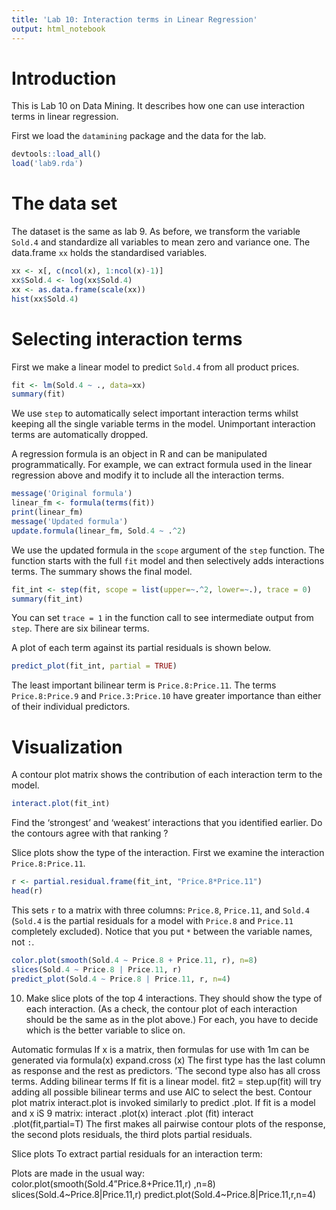 ```yaml
---
title: 'Lab 10: Interaction terms in Linear Regression'
output: html_notebook
---
```


# Introduction

This is Lab 10 on Data Mining. It describes how one can use interaction terms in linear regression.

First we load the `datamining` package and the data for the lab.
```r
devtools::load_all()
load('lab9.rda')
```

# The data set

The dataset is the same as lab 9. As before, we transform the variable `Sold.4` and standardize all variables to mean zero and variance one. The
data.frame `xx` holds the standardised variables.

```r
xx <- x[, c(ncol(x), 1:ncol(x)-1)]
xx$Sold.4 <- log(xx$Sold.4)
xx <- as.data.frame(scale(xx))
hist(xx$Sold.4)
```

# Selecting interaction terms
First we make a linear model to predict `Sold.4` from all
product prices.

```r
fit <- lm(Sold.4 ~ ., data=xx)
summary(fit)
```
We use `step` to automatically select important interaction terms whilst keeping
all the single variable terms in the model. Unimportant interaction terms are
automatically dropped.

A regression formula is an object in R and can be manipulated programmatically.
For example, we can extract formula used in the linear regression above and
modify it to include all the interaction terms.

```r
message('Original formula')
linear_fm <- formula(terms(fit))
print(linear_fm)
message('Updated formula')
update.formula(linear_fm, Sold.4 ~ .^2)
```

We use the updated formula in the `scope` argument of the `step` function. The
function starts with the full `fit` model and then selectively adds
interactions terms. The summary shows the final model.

```r
fit_int <- step(fit, scope = list(upper=~.^2, lower=~.), trace = 0)
summary(fit_int)
```

You can set `trace = 1` in the function call to see intermediate output from
`step`. There are six bilinear terms.

A plot of each term against its partial residuals is shown below.

```r
predict_plot(fit_int, partial = TRUE)
```
The least important bilinear term is `Price.8:Price.11`. The terms
`Price.8:Price.9` and `Price.3:Price.10` have greater importance than either of
their individual predictors.

# Visualization

A contour plot matrix shows the contribution of each interaction term to the model.

```r
interact.plot(fit_int)
```
Find the ‘strongest’ and ‘weakest’ interactions that you identified earlier. Do
the contours agree with that ranking ?

Slice plots show the type of the interaction. First we examine the interaction `Price.8:Price.11`.

```r
r <- partial.residual.frame(fit_int, "Price.8*Price.11")
head(r)
```

This sets `r` to a matrix with three columns: `Price.8`, `Price.11`, and
`Sold.4` (`Sold.4` is the partial residuals for a model with `Price.8` and
`Price.11` completely excluded). Notice that you put `*` between the variable
names, not `:`.

```r
color.plot(smooth(Sold.4 ~ Price.8 + Price.11, r), n=8)
slices(Sold.4 ~ Price.8 | Price.11, r)
predict_plot(Sold.4 ~ Price.8 | Price.11, r, n=4)
```

10. Make slice plots of the top 4 interactions. They should show the type of each interaction. (As a
check, the contour plot of each interaction should be the same as in the plot above.) For each,
you have to decide which is the better variable to slice on.

Automatic formulas If x is a matrix, then formulas for use with 1m can be generated via
formula(x)
expand.cross (x)
The first type has the last column as response and the rest as predictors. ‘The second type also has
all cross terms.
Adding bilinear terms If fit is a linear model.
fit2 = step.up(fit)
will try adding all possible bilinear terms and use AIC to select the best.
Contour plot matrix interact.plot is invoked similarly to predict .plot. If fit is a model and
x iS 9 matrix:
interact .plot(x)
interact .plot (fit)
interact .plot(fit,partial=T)
The first makes all pairwise contour plots of the response, the second plots residuals, the third plots
partial residuals.

Slice plots To extract partial residuals for an interaction term:

 Plots are made in the usual way:
color.plot(smooth(Sold.4”Price.8+Price.11,r) ,n=8)
slices(Sold.4~Price.8|Price.11,r)
predict.plot(Sold.4~Price.8|Price.11,r,n=4)
